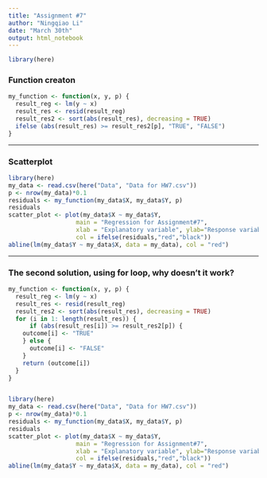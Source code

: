```yaml
---
title: "Assignment #7"
author: "Ningqiao Li"
date: "March 30th"
output: html_notebook
---
```


```r
library(here)
```


### Function creaton
```r
my_function <- function(x, y, p) {
  result_reg <- lm(y ~ x)
  result_res <- resid(result_reg)
  result_res2 <- sort(abs(result_res), decreasing = TRUE)
  ifelse (abs(result_res) >= result_res2[p], "TRUE", "FALSE")
}

```


***

### Scatterplot
```r
library(here)
my_data <- read.csv(here("Data", "Data for HW7.csv"))
p <- nrow(my_data)*0.1
residuals <- my_function(my_data$X, my_data$Y, p)
residuals
scatter_plot <- plot(my_data$X ~ my_data$Y,
                   main = "Regression for Assignment#7", 
                   xlab = "Explanatory variable", ylab="Response variable",
                   col = ifelse(residuals,"red","black"))
abline(lm(my_data$Y ~ my_data$X, data = my_data), col = "red")
```

***

### The second solution, using for loop, why doesn't it work?

```r
my_function <- function(x, y, p) {
  result_reg <- lm(y ~ x)
  result_res <- resid(result_reg)
  result_res2 <- sort(abs(result_res), decreasing = TRUE)
  for (i in 1: length(result_res)) {
      if (abs(result_res[i]) >= result_res2[p]) {
    outcome[i] <- "TRUE"
    } else {
      outcome[i] <- "FALSE"
    }
    return (outcome[i])
  }
}


library(here)
my_data <- read.csv(here("Data", "Data for HW7.csv"))
p <- nrow(my_data)*0.1
residuals <- my_function(my_data$X, my_data$Y, p)
residuals
scatter_plot <- plot(my_data$X ~ my_data$Y,
                   main = "Regression for Assignment#7", 
                   xlab = "Explanatory variable", ylab="Response variable",
                   col = ifelse(residuals,"red","black"))
abline(lm(my_data$Y ~ my_data$X, data = my_data), col = "red")

```

